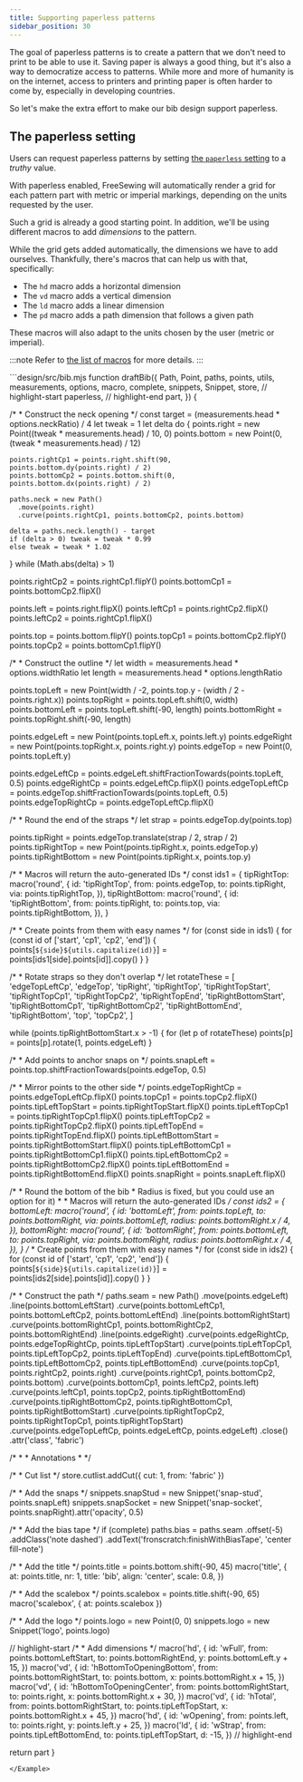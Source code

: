 ```yaml
---
title: Supporting paperless patterns
sidebar_position: 30
---
```


The goal of paperless patterns is to create a pattern that we don't need to
print to be able to use it. Saving paper is always a good thing, but it's
also a way to democratize access to patterns.
While more and more of humanity is on the internet, access to printers and
printing paper is often harder to come by, especially in developing countries.

So let's make the extra effort to make our bib design support paperless.

## The paperless setting

Users can request paperless patterns by setting [the `paperless`
setting](/reference/settings/paperless) to a *truthy* value.

With paperless enabled, FreeSewing will automatically render a grid for each
pattern part with metric or imperial markings, depending on the units requested
by the user.

Such a grid is already a good starting point. In addition, we'll be using
different macros to add *dimensions* to the pattern.

While the grid gets added automatically, the dimensions we have to add ourselves.
Thankfully, there's macros that can help us with that, specifically:

- The `hd` macro adds a horizontal dimension
- The `vd` macro adds a vertical dimension
- The `ld` macro adds a linear dimension
- The `pd` macro adds a path dimension that follows a given path

These macros will also adapt to the units chosen by the user (metric or imperial).

:::note
Refer to [the list of macros](/reference/macros/) for more details.
:::

<Example previewFirst tutorial paperless caption="Suddenly, a printer is very much optional">
```design/src/bib.mjs
function draftBib({
  Path,
  Point,
  paths,
  points,
  utils,
  measurements,
  options,
  macro,
  complete,
  snippets,
  Snippet,
  store,
  // highlight-start
  paperless,
  // highlight-end
  part,
}) {

  /*
    * Construct the neck opening
    */
  const target = (measurements.head * options.neckRatio) / 4
  let tweak = 1
  let delta
  do {
    points.right = new Point((tweak * measurements.head) / 10, 0)
    points.bottom = new Point(0, (tweak * measurements.head) / 12)

    points.rightCp1 = points.right.shift(90, points.bottom.dy(points.right) / 2)
    points.bottomCp2 = points.bottom.shift(0, points.bottom.dx(points.right) / 2)

    paths.neck = new Path()
      .move(points.right)
      .curve(points.rightCp1, points.bottomCp2, points.bottom)

    delta = paths.neck.length() - target
    if (delta > 0) tweak = tweak * 0.99
    else tweak = tweak * 1.02
  } while (Math.abs(delta) > 1)

  points.rightCp2 = points.rightCp1.flipY()
  points.bottomCp1 = points.bottomCp2.flipX()

  points.left = points.right.flipX()
  points.leftCp1 = points.rightCp2.flipX()
  points.leftCp2 = points.rightCp1.flipX()

  points.top = points.bottom.flipY()
  points.topCp1 = points.bottomCp2.flipY()
  points.topCp2 = points.bottomCp1.flipY()

  /*
    * Construct the outline
    */
  let width = measurements.head * options.widthRatio
  let length = measurements.head * options.lengthRatio

  points.topLeft = new Point(width / -2, points.top.y - (width / 2 - points.right.x))
  points.topRight = points.topLeft.shift(0, width)
  points.bottomLeft = points.topLeft.shift(-90, length)
  points.bottomRight = points.topRight.shift(-90, length)

  points.edgeLeft = new Point(points.topLeft.x, points.left.y)
  points.edgeRight = new Point(points.topRight.x, points.right.y)
  points.edgeTop = new Point(0, points.topLeft.y)

  points.edgeLeftCp = points.edgeLeft.shiftFractionTowards(points.topLeft, 0.5)
  points.edgeRightCp = points.edgeLeftCp.flipX()
  points.edgeTopLeftCp = points.edgeTop.shiftFractionTowards(points.topLeft, 0.5)
  points.edgeTopRightCp = points.edgeTopLeftCp.flipX()

  /*
    * Round the end of the straps
    */
  let strap = points.edgeTop.dy(points.top)

  points.tipRight = points.edgeTop.translate(strap / 2, strap / 2)
  points.tipRightTop = new Point(points.tipRight.x, points.edgeTop.y)
  points.tipRightBottom = new Point(points.tipRight.x, points.top.y)

  /*
    * Macros will return the auto-generated IDs
    */
  const ids1 = {
    tipRightTop: macro('round', {
      id: 'tipRightTop',
      from: points.edgeTop,
      to: points.tipRight,
      via: points.tipRightTop,
    }),
    tipRightBottom: macro('round', {
      id: 'tipRightBottom',
      from: points.tipRight,
      to: points.top,
      via: points.tipRightBottom,
    }),
  }

  /*
    * Create points from them with easy names
    */
  for (const side in ids1) {
    for (const id of ['start', 'cp1', 'cp2', 'end']) {
      points[`${side}${utils.capitalize(id)}`] = points[ids1[side].points[id]].copy()
    }
  }

  /*
    * Rotate straps so they don't overlap
    */
  let rotateThese = [
    'edgeTopLeftCp',
    'edgeTop',
    'tipRight',
    'tipRightTop',
    'tipRightTopStart',
    'tipRightTopCp1',
    'tipRightTopCp2',
    'tipRightTopEnd',
    'tipRightBottomStart',
    'tipRightBottomCp1',
    'tipRightBottomCp2',
    'tipRightBottomEnd',
    'tipRightBottom',
    'top',
    'topCp2',
  ]

  while (points.tipRightBottomStart.x > -1) {
    for (let p of rotateThese) points[p] = points[p].rotate(1, points.edgeLeft)
  }

  /*
    * Add points to anchor snaps on
    */
  points.snapLeft = points.top.shiftFractionTowards(points.edgeTop, 0.5)

  /*
    * Mirror points to the other side
    */
  points.edgeTopRightCp = points.edgeTopLeftCp.flipX()
  points.topCp1 = points.topCp2.flipX()
  points.tipLeftTopStart = points.tipRightTopStart.flipX()
  points.tipLeftTopCp1 = points.tipRightTopCp1.flipX()
  points.tipLeftTopCp2 = points.tipRightTopCp2.flipX()
  points.tipLeftTopEnd = points.tipRightTopEnd.flipX()
  points.tipLeftBottomStart = points.tipRightBottomStart.flipX()
  points.tipLeftBottomCp1 = points.tipRightBottomCp1.flipX()
  points.tipLeftBottomCp2 = points.tipRightBottomCp2.flipX()
  points.tipLeftBottomEnd = points.tipRightBottomEnd.flipX()
  points.snapRight = points.snapLeft.flipX()

  /*
    * Round the bottom of the bib
    * Radius is fixed, but you could use an option for it)
    *
    * Macros will return the auto-generated IDs
    */
  const ids2 = {
    bottomLeft: macro('round', {
      id: 'bottomLeft',
      from: points.topLeft,
      to: points.bottomRight,
      via: points.bottomLeft,
      radius: points.bottomRight.x / 4,
    }),
    bottomRight: macro('round', {
      id: 'bottomRight',
      from: points.bottomLeft,
      to: points.topRight,
      via: points.bottomRight,
      radius: points.bottomRight.x / 4,
    }),
  }
  /*
    * Create points from them with easy names
    */
  for (const side in ids2) {
    for (const id of ['start', 'cp1', 'cp2', 'end']) {
      points[`${side}${utils.capitalize(id)}`] = points[ids2[side].points[id]].copy()
    }
  }

  /*
    * Construct the path
    */
  paths.seam = new Path()
    .move(points.edgeLeft)
    .line(points.bottomLeftStart)
    .curve(points.bottomLeftCp1, points.bottomLeftCp2, points.bottomLeftEnd)
    .line(points.bottomRightStart)
    .curve(points.bottomRightCp1, points.bottomRightCp2, points.bottomRightEnd)
    .line(points.edgeRight)
    .curve(points.edgeRightCp, points.edgeTopRightCp, points.tipLeftTopStart)
    .curve(points.tipLeftTopCp1, points.tipLeftTopCp2, points.tipLeftTopEnd)
    .curve(points.tipLeftBottomCp1, points.tipLeftBottomCp2, points.tipLeftBottomEnd)
    .curve(points.topCp1, points.rightCp2, points.right)
    .curve(points.rightCp1, points.bottomCp2, points.bottom)
    .curve(points.bottomCp1, points.leftCp2, points.left)
    .curve(points.leftCp1, points.topCp2, points.tipRightBottomEnd)
    .curve(points.tipRightBottomCp2, points.tipRightBottomCp1, points.tipRightBottomStart)
    .curve(points.tipRightTopCp2, points.tipRightTopCp1, points.tipRightTopStart)
    .curve(points.edgeTopLeftCp, points.edgeLeftCp, points.edgeLeft)
    .close()
    .attr('class', 'fabric')

  /*
    *
    *  Annotations
    *
    */

  /*
    * Cut list
    */
  store.cutlist.addCut({ cut: 1, from: 'fabric' })

  /*
    * Add the snaps
    */
  snippets.snapStud = new Snippet('snap-stud', points.snapLeft)
  snippets.snapSocket = new Snippet('snap-socket', points.snapRight).attr('opacity', 0.5)

  /*
    * Add the bias tape
    */
  if (complete)
    paths.bias = paths.seam
      .offset(-5)
      .addClass('note dashed')
      .addText('fronscratch:finishWithBiasTape', 'center fill-note')

  /*
    * Add the title
    */
  points.title = points.bottom.shift(-90, 45)
  macro('title', {
    at: points.title,
    nr: 1,
    title: 'bib',
    align: 'center',
    scale: 0.8,
  })

  /*
    * Add the scalebox
    */
  points.scalebox = points.title.shift(-90, 65)
  macro('scalebox', { at: points.scalebox })

  /*
    * Add the logo
    */
  points.logo = new Point(0, 0)
  snippets.logo = new Snippet('logo', points.logo)

  // highlight-start
  /*
    * Add dimensions
    */
  macro('hd', {
    id: 'wFull',
    from: points.bottomLeftStart,
    to: points.bottomRightEnd,
    y: points.bottomLeft.y + 15,
  })
  macro('vd', {
    id: 'hBottomToOpeningBottom',
    from: points.bottomRightStart,
    to: points.bottom,
    x: points.bottomRight.x + 15,
  })
  macro('vd', {
    id: 'hBottomToOpeningCenter',
    from: points.bottomRightStart,
    to: points.right,
    x: points.bottomRight.x + 30,
  })
  macro('vd', {
    id: 'hTotal',
    from: points.bottomRightStart,
    to: points.tipLeftTopStart,
    x: points.bottomRight.x + 45,
  })
  macro('hd', {
    id: 'wOpening',
    from: points.left,
    to: points.right,
    y: points.left.y + 25,
  })
  macro('ld', {
    id: 'wStrap',
    from: points.tipLeftBottomEnd,
    to: points.tipLeftTopStart,
    d: -15,
  })
  // highlight-end

  return part
}
```
</Example>
